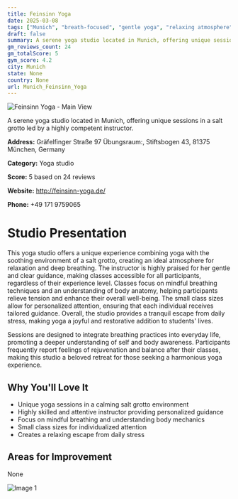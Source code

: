 ```yaml
---
title: Feinsinn Yoga
date: 2025-03-08
tags: ["Munich", "breath-focused", "gentle yoga", "relaxing atmosphere", "small class size", "Munich"]  
draft: false
summary: A serene yoga studio located in Munich, offering unique sessions in a salt grotto led by a highly competent instructor.
gm_reviews_count: 24
gm_totalScore: 5
gym_score: 4.2
city: Munich
state: None
country: None
url: Munich_Feinsinn_Yoga
---
```


<div className="aspect-[16/9] relative my-8">
  <img 
    src="https://streetviewpixels-pa.googleapis.com/v1/thumbnail?panoid=J41F1j1MnK3lgeuj5i3F0A&cb_client=maps_sv.tactile.gps&w=203&h=100&yaw=173.83844&pitch=0&thumbfov=100"
    alt="Feinsinn Yoga - Main View"
    className="object-cover absolute inset-0 w-full h-full rounded-lg"
  />
</div>

A serene yoga studio located in Munich, offering unique sessions in a salt grotto led by a highly competent instructor.

**Address:** Gräfelfinger Straße 97 Übungsraum:, Stiftsbogen 43, 81375 München, Germany

**Category:** Yoga studio

**Score:** 5 based on 24 reviews

**Website:** http://feinsinn-yoga.de/

**Phone:** +49 171 9759065

# Studio Presentation

This yoga studio offers a unique experience combining yoga with the soothing environment of a salt grotto, creating an ideal atmosphere for relaxation and deep breathing. The instructor is highly praised for her gentle and clear guidance, making classes accessible for all participants, regardless of their experience level. Classes focus on mindful breathing techniques and an understanding of body anatomy, helping participants relieve tension and enhance their overall well-being. The small class sizes allow for personalized attention, ensuring that each individual receives tailored guidance. Overall, the studio provides a tranquil escape from daily stress, making yoga a joyful and restorative addition to students' lives.

Sessions are designed to integrate breathing practices into everyday life, promoting a deeper understanding of self and body awareness. Participants frequently report feelings of rejuvenation and balance after their classes, making this studio a beloved retreat for those seeking a harmonious yoga experience.

## Why You'll Love It

- Unique yoga sessions in a calming salt grotto environment
- Highly skilled and attentive instructor providing personalized guidance
- Focus on mindful breathing and understanding body mechanics
- Small class sizes for individualized attention
- Creates a relaxing escape from daily stress

## Areas for Improvement

None

<div className="grid grid-cols-1 xl:grid-cols-2 gap-4 my-8">
<div className="aspect-[4/3] relative"><img src="https://lh5.googleusercontent.com/p/AF1QipNVdoEtkeQPm8CbC1dBq061ZqprgCXGezTgFUWg=w1920-h1080-k-no" alt="Image 1" className="object-cover absolute inset-0 w-full h-full rounded-lg" /></div>
</div>